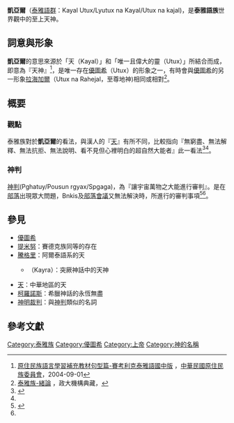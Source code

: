 {{expert|subject=臺灣原住民族}}
'''凱亞爾'''（[[泰雅語群|泰雅語群]]：Kayal Utux/Lyutux na Kayal/Utux na kajal)，是'''泰雅語族'''世界觀中的至上天神。

== 詞意與形象 ==
'''凱亞爾'''的意思來源於「天（Kayal）」和「唯一且偉大的靈（Utux）」所結合而成，即意為『天神』<ref name="原住民族語言學習補充教材句型篇-賽考利克泰雅語國中版">[http://lokahsu.org.tw/resource/book/junior/06_junior_book.pdf 原住民族語言學習補充教材句型篇-賽考利克泰雅語國中版] {{Wayback|url=http://lokahsu.org.tw/resource/book/junior/06_junior_book.pdf |date=20210119094254 }}，[[中華民國原住民族委員會|中華民國原住民族委員會]]，2004-09-01</ref>{{Rp|04}}，是唯一存在[[優圖希信仰|優圖希]]（Utux）的形象之一，有時會與[[優圖希信仰|優圖希]]的另一形象[[拉海加爾|拉海加爾]]（Utux na Rahejal，至尊地神)相同或相對<ref name="泰雅族-緒論">[https://nccur.lib.nccu.edu.tw/bitstream/140.119/34581/4/59016605.pdf 泰雅族-緒論] {{Wayback|url=https://nccur.lib.nccu.edu.tw/bitstream/140.119/34581/4/59016605.pdf |date=20210512050954 }}，政大機構典藏，</ref>{{Rp|16}}。

== 概要 ==
=== 觀點 ===
泰雅族對於'''凱亞爾'''的看法，與漢人的『[[天|天]]』有所不同，比較指向『無窮盡、無法解釋、無法抗拒、無法說明、看不見但心裡明白的超自然大能者』此一看法<ref name="マラホーから頭目へ―台灣タイヤル族エヘン社の日本植民地經驗">{{cite web |author=[[中村平|中村平]] |title=《マラホーから頭目へ―台灣タイヤル族エヘン社の日本植民地經驗》 |url=http://jats.gr.jp/journal/pdf/gakkaiho005_05.pdf |publisher= |work=[[日本台灣學會報|日本台灣學會報]] |accessdate=2003 |archive-date=2021-05-12 |archive-url=https://web.archive.org/web/20210512050955/http://jats.gr.jp/journal/pdf/gakkaiho005_05.pdf }}</ref><ref name="泰雅族-緒論"></ref>{{Rp|14}}。

=== 神判 ===
[[神判|神判]](Pghatuy/Pousun rgyax/Spgaga)，為『讓宇宙萬物之大能進行審判』。是在[[部落|部落]]出現眾大問題，Bnkis及[[部落會議|部落會議]]又無法解決時，所進行的審判事項<ref name="泰雅族的祖靈祭及其變遷">{{cite web|author=[[尤巴斯•瓦旦|尤巴斯•瓦旦]] |title=《泰雅族的祖靈祭及其變遷》 |url=http://localdoc.ncl.edu.tw/tmld/detail1.jsp?xmlid=0000717966&displayMode=detail&title=%E6%B3%B0%E9%9B%85%E6%97%8F%E7%9A%84%E7%A5%96%E9%9D%88%E7%A5%AD%E5%8F%8A%E5%85%B6%E8%AE%8A%E9%81%B7&isBrowsing=true|publisher=民族發展研究所 |work=[[國立東華大學|國立東華大學]] |accessdate=2005}}</ref><ref name="泰雅族-緒論"></ref>{{Rp|14}}。

== 參見 ==
*[[優圖希信仰|優圖希]]
*[[提米努|提米努]]：賽德克族同等的存在
*[[騰格里|騰格里]]：阿爾泰語系的天
**{{link-en|凱拉|Kayra}}（Kayra）：突厥神話中的天神
*[[天|天]]：中華地區的天
*[[柯羅諾斯|柯羅諾斯]]：希臘神話的永恆無盡
*[[神明裁判|神明裁判]]：與[[神判|神判]]類似的名詞

== 參考文獻 ==
{{reflist}}





[[Category:泰雅族|Category:泰雅族]]
[[Category:優圖希|Category:優圖希]]
[[Category:上帝|Category:上帝]]
[[Category:神的名稱|Category:神的名稱]]